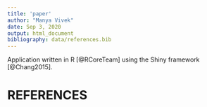 ```yaml
---
title: 'paper'
author: "Manya Vivek"
date: Sep 3, 2020
output: html_document
bibliography: data/references.bib
---
```

  
Application written in R [@RCoreTeam] using the Shiny framework [@Chang2015].

# REFERENCES


